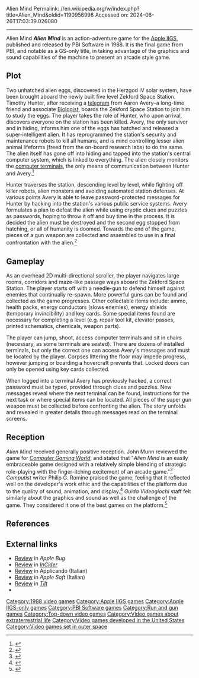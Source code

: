 Alien Mind
Permalink: //en.wikipedia.org/w/index.php?title=Alien_Mind&oldid=1190956998
Accessed on: 2024-06-26T17:03:39.026080



------
Alien Mind
{{Short description|1988 action video game}}
{{Infobox video game
| collapsible = 
| state = 
| italic title = 
| title = Alien Mind
| image = Alien Mind cover.jpg
| alt = 
| caption = Box cover art showing a depiction of the Zekford Space Station
| developer = Rob Karr & Matt Crysdale
| publisher = PBI Software, Inc
| series = 
| engine = 
| platforms = [[Apple IIGS]]
| released = 1988
| genre = [[Action-adventure]]
| modes = 
}}
'''''Alien Mind''''' is an action-adventure game for the [[Apple IIGS]], published and released by PBI Software in 1988. It is the final game from PBI, and notable as a GS-only title, in taking advantage of the graphics and sound capabilities of the machine to present an arcade style game.

==Plot==
Two unhatched alien eggs, discovered in the Herzgod IV solar system, have been brought aboard the newly built five level Zekford Space Station. Timothy Hunter, after receiving a [[telegram]] from Aaron Avery–a long-time friend and associate [[Biologist]], boards the Zekford Space Station to join him to study the eggs.  The player takes the role of Hunter, who upon arrival, discovers everyone on the station has been killed. Avery, the only survivor and in hiding, informs him one of the eggs has hatched and released a super-intelligent alien. It has reprogrammed the station's security and maintenance robots to kill all humans, and is mind controlling lesser alien animal lifeforms (freed from the on-board research labs) to do the same. The alien itself has gone off into hiding and tapped into the station's central computer system, which is linked to everything. The alien closely monitors the [[computer terminal]]s, the only means of communication between Hunter and Avery.<ref>{{Cite web |last=SOFlWARE, INC |first=PBI |title=Alien Mind |url=https://www.whatisthe2gs.apple2.org.za/files/AlienMind/Manual/AlienMind-Manual.pdf |access-date=2023-04-13 |website=whatisthe2gs.apple2.org.za}}</ref>

Hunter traverses the station, descending level by level, while fighting off killer robots, alien monsters and avoiding automated station defenses. At various points Avery is able to leave password-protected messages for Hunter by hacking into the station's various public service systems. Avery formulates a plan to defeat the alien while using cryptic clues and puzzles as passwords, hoping to throw it off and buy time in the process. It is decided the alien must be destroyed and the second egg stopped from hatching, or all of humanity is doomed. Towards the end of the game, pieces of a gun weapon are collected and assembled to use in a final confrontation with the alien.<ref>{{cite web | url=https://www.whatisthe2gs.apple2.org.za/alien-mind.html | title=What is the Apple IIGS? > Action Games > Alien Mind }}</ref>

==Gameplay==
As an overhead 2D multi-directional scroller, the player navigates large rooms, corridors and maze-like passage ways aboard the Zekford Space Station. The player starts off with a needle-gun to defend himself against enemies that continually re-spawn. More powerful guns can be found and collected as the game progresses. Other collectable items include: ammo, health packs, energy conductors (slows enemies), energy shields (temporary invincibility) and key cards. Some special items found are necessary for completing a level (e.g. repair tool kit, elevator passes, printed schematics, chemicals, weapon parts).

The player can jump, shoot, access computer terminals and sit in chairs (necessary, as some terminals are seated). There are dozens of installed terminals, but only the correct one can access Avery's messages and must be located by the player. Corpses littering the floor may impede progress, however jumping or boarding a hovercraft prevents that. Locked doors can only be opened using key cards collected.

When logged into a terminal Avery has previously hacked, a correct password must be typed, provided through clues and puzzles. New messages reveal where the next terminal can be found, instructions for the next task or where special items can be located. All pieces of the super gun weapon must be collected before confronting the alien. The story unfolds and revealed in greater details through messages read on the terminal screens.

==Reception==
''Alien Mind'' received generally positive reception. John Munn reviewed the game for ''[[Computer Gaming World]]'', and stated that "''Alien Mind'' is an easily embraceable game designed with a relatively simple blending of strategic role-playing with the finger-itching excitement of an arcade game."<ref name="CGW55">{{cite magazine |last=Munn |first=John |title=Something's Alive In Here!: Trapped in an "Alien Mind" |magazine=Computer Gaming World |date=January 1989 |volume=1 |issue=55 |pages=23}}</ref> ''Computist'' writer Philip G. Romine praised the game, feeling that it reflected well on the developer's work ethic and the capabilities of the platform due to the quality of sound, animation, and display.<ref>{{cite magazine |last=Romine |first=Philip G. |magazine=Computist |date=February 1989 |issue=64 |pages=64–65 |title=A Look at Alien Mind (IIgs)}}</ref> ''Guida Videogiochi'' staff felt similarly about the graphics and sound as well as the challenge of the game. They considered it one of the best games on the platform.<ref>{{cite magazine |magazine=Guida Videogiochi |date=June 1989 |title=Alien Mind |issue=1}}</ref>

==References==
{{reflist}}

==External links==
*[https://archive.org/details/90.08_apple-bug/page/n11/mode/2up Review] in ''Apple Bug''
*[https://archive.org/details/sim_incider-a_1988-09_6_9/page/n45/mode/2up Review] in ''[[InCider]]''
*[https://archive.org/details/applicando050/page/n107/mode/2up Review] in Applicando (Italian)
*[https://archive.org/details/applesoft014small/page/n81/mode/2up Review] in ''Apple Soft'' (Italian)
*[https://archive.org/details/Tilt057/page/n33/mode/2up Review] in ''[[Tilt (French magazine)|Tilt]]''
*{{mobygames|/32994}}

[[Category:1988 video games]]
[[Category:Apple IIGS games]]
[[Category:Apple IIGS-only games]]
[[Category:PBI Software games]]
[[Category:Run and gun games]]
[[Category:Top-down video games]]
[[Category:Video games about extraterrestrial life]]
[[Category:Video games developed in the United States]]
[[Category:Video games set in outer space]]